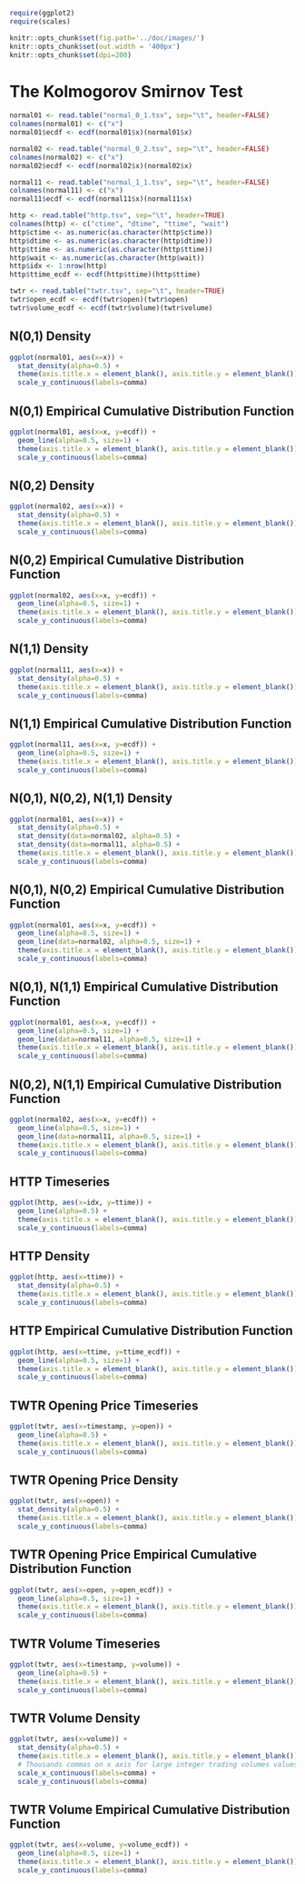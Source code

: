 ```r
require(ggplot2)
require(scales)

knitr::opts_chunk$set(fig.path='../doc/images/')
knitr::opts_chunk$set(out.width = '400px')
knitr::opts_chunk$set(dpi=200)
```

# The Kolmogorov Smirnov Test

```r
normal01 <- read.table("normal_0_1.tsv", sep="\t", header=FALSE)
colnames(normal01) <- c("x")
normal01$ecdf <- ecdf(normal01$x)(normal01$x)

normal02 <- read.table("normal_0_2.tsv", sep="\t", header=FALSE)
colnames(normal02) <- c("x")
normal02$ecdf <- ecdf(normal02$x)(normal02$x)

normal11 <- read.table("normal_1_1.tsv", sep="\t", header=FALSE)
colnames(normal11) <- c("x")
normal11$ecdf <- ecdf(normal11$x)(normal11$x)

http <- read.table("http.tsv", sep="\t", header=TRUE)
colnames(http) <- c("ctime", "dtime", "ttime", "wait")
http$ctime <- as.numeric(as.character(http$ctime))
http$dtime <- as.numeric(as.character(http$dtime))
http$ttime <- as.numeric(as.character(http$ttime))
http$wait <- as.numeric(as.character(http$wait))
http$idx <- 1:nrow(http)
http$ttime_ecdf <- ecdf(http$ttime)(http$ttime)

twtr <- read.table("twtr.tsv", sep="\t", header=TRUE)
twtr$open_ecdf <- ecdf(twtr$open)(twtr$open)
twtr$volume_ecdf <- ecdf(twtr$volume)(twtr$volume)
```

## N(0,1) Density

```r
ggplot(normal01, aes(x=x)) +
  stat_density(alpha=0.5) +
  theme(axis.title.x = element_blank(), axis.title.y = element_blank()) +
  scale_y_continuous(labels=comma)
```

## N(0,1) Empirical Cumulative Distribution Function

```r
ggplot(normal01, aes(x=x, y=ecdf)) +
  geom_line(alpha=0.5, size=1) +
  theme(axis.title.x = element_blank(), axis.title.y = element_blank()) +
  scale_y_continuous(labels=comma)
```

## N(0,2) Density

```r
ggplot(normal02, aes(x=x)) +
  stat_density(alpha=0.5) +
  theme(axis.title.x = element_blank(), axis.title.y = element_blank()) +
  scale_y_continuous(labels=comma)
```

## N(0,2) Empirical Cumulative Distribution Function

```r
ggplot(normal02, aes(x=x, y=ecdf)) +
  geom_line(alpha=0.5, size=1) +
  theme(axis.title.x = element_blank(), axis.title.y = element_blank()) +
  scale_y_continuous(labels=comma)
```

## N(1,1) Density

```r
ggplot(normal11, aes(x=x)) +
  stat_density(alpha=0.5) +
  theme(axis.title.x = element_blank(), axis.title.y = element_blank()) +
  scale_y_continuous(labels=comma)
```

## N(1,1) Empirical Cumulative Distribution Function

```r
ggplot(normal11, aes(x=x, y=ecdf)) +
  geom_line(alpha=0.5, size=1) +
  theme(axis.title.x = element_blank(), axis.title.y = element_blank()) +
  scale_y_continuous(labels=comma)
```

## N(0,1), N(0,2), N(1,1) Density

```r
ggplot(normal01, aes(x=x)) +
  stat_density(alpha=0.5) +
  stat_density(data=normal02, alpha=0.5) +
  stat_density(data=normal11, alpha=0.5) +
  theme(axis.title.x = element_blank(), axis.title.y = element_blank()) +
  scale_y_continuous(labels=comma)
```

## N(0,1), N(0,2) Empirical Cumulative Distribution Function

```r
ggplot(normal01, aes(x=x, y=ecdf)) +
  geom_line(alpha=0.5, size=1) +
  geom_line(data=normal02, alpha=0.5, size=1) +
  theme(axis.title.x = element_blank(), axis.title.y = element_blank()) +
  scale_y_continuous(labels=comma)
```

## N(0,1), N(1,1) Empirical Cumulative Distribution Function

```r
ggplot(normal01, aes(x=x, y=ecdf)) +
  geom_line(alpha=0.5, size=1) +
  geom_line(data=normal11, alpha=0.5, size=1) +
  theme(axis.title.x = element_blank(), axis.title.y = element_blank()) +
  scale_y_continuous(labels=comma)
```

## N(0,2), N(1,1) Empirical Cumulative Distribution Function

```r
ggplot(normal02, aes(x=x, y=ecdf)) +
  geom_line(alpha=0.5, size=1) +
  geom_line(data=normal11, alpha=0.5, size=1) +
  theme(axis.title.x = element_blank(), axis.title.y = element_blank()) +
  scale_y_continuous(labels=comma)
```

## HTTP Timeseries

```r
ggplot(http, aes(x=idx, y=ttime)) +
  geom_line(alpha=0.5) +
  theme(axis.title.x = element_blank(), axis.title.y = element_blank()) +
  scale_y_continuous(labels=comma)
```

## HTTP Density

```r
ggplot(http, aes(x=ttime)) +
  stat_density(alpha=0.5) +
  theme(axis.title.x = element_blank(), axis.title.y = element_blank()) +
  scale_y_continuous(labels=comma)
```

## HTTP Empirical Cumulative Distribution Function

```r
ggplot(http, aes(x=ttime, y=ttime_ecdf)) +
  geom_line(alpha=0.5, size=1) +
  theme(axis.title.x = element_blank(), axis.title.y = element_blank()) +
  scale_y_continuous(labels=comma)
```

## TWTR Opening Price Timeseries

```r
ggplot(twtr, aes(x=timestamp, y=open)) +
  geom_line(alpha=0.5) +
  theme(axis.title.x = element_blank(), axis.title.y = element_blank()) +
  scale_y_continuous(labels=comma)
```

## TWTR Opening Price Density

```r
ggplot(twtr, aes(x=open)) +
  stat_density(alpha=0.5) +
  theme(axis.title.x = element_blank(), axis.title.y = element_blank()) +
  scale_y_continuous(labels=comma)
```

## TWTR Opening Price Empirical Cumulative Distribution Function

```r
ggplot(twtr, aes(x=open, y=open_ecdf)) +
  geom_line(alpha=0.5, size=1) +
  theme(axis.title.x = element_blank(), axis.title.y = element_blank()) +
  scale_y_continuous(labels=comma)
```

## TWTR Volume Timeseries

```r
ggplot(twtr, aes(x=timestamp, y=volume)) +
  geom_line(alpha=0.5) +
  theme(axis.title.x = element_blank(), axis.title.y = element_blank()) +
  scale_y_continuous(labels=comma)
```

## TWTR Volume Density

```r
ggplot(twtr, aes(x=volume)) +
  stat_density(alpha=0.5) +
  theme(axis.title.x = element_blank(), axis.title.y = element_blank()) +
  # Thousands commas on x axis for large integer trading volumes values.
  scale_x_continuous(labels=comma) +
  scale_y_continuous(labels=comma)
```

## TWTR Volume Empirical Cumulative Distribution Function

```r
ggplot(twtr, aes(x=volume, y=volume_ecdf)) +
  geom_line(alpha=0.5, size=1) +
  theme(axis.title.x = element_blank(), axis.title.y = element_blank()) +
  scale_y_continuous(labels=comma)
```

